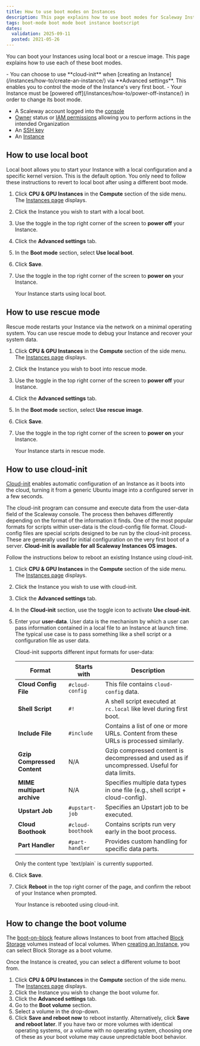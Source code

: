 ```yaml
---
title: How to use boot modes on Instances
description: This page explains how to use boot modes for Scaleway Instances.
tags: boot-mode boot mode boot instance bootscript
dates:
  validation: 2025-09-11
  posted: 2021-05-26
---
```



You can boot your Instances using local boot or a rescue image. This page explains how to use each of these boot modes.

<Message type="tip">
  - You can choose to use **cloud-init** when [creating an Instance](/instances/how-to/create-an-instance/) via **Advanced settings**. This enables you to control the mode of the Instance's very first boot.
  - Your Instance must be [powered off](/instances/how-to/power-off-instance/) in order to change its boot mode.
</Message>


<Requirements />

- A Scaleway account logged into the [console](https://console.scaleway.com)
- [Owner](/iam/concepts/#owner) status or [IAM permissions](/iam/concepts/#permission) allowing you to perform actions in the intended Organization
- An [SSH key](/organizations-and-projects/how-to/create-ssh-key/)
- An [Instance](/instances/how-to/create-an-instance/)

## How to use local boot

Local boot allows you to start your Instance with a local configuration and a specific kernel version. This is the default option. You only need to follow these instructions to revert to local boot after using a different boot mode.

1. Click **CPU & GPU Instances** in the **Compute** section of the side menu. The [Instances page](https://console.scaleway.com/instance/servers) displays.
2. Click the Instance you wish to start with a local boot.
3. Use the toggle <Icon name="toggle" /> in the top right corner of the screen to **power off** your Instance.
4. Click the **Advanced settings** tab.
5. In the **Boot mode** section, select **Use local boot**.
6. Click **Save**.
7. Use the toggle <Icon name="toggle" /> in the top right corner of the screen to **power on** your Instance.

    Your Instance starts using local boot.

## How to use rescue mode

Rescue mode restarts your Instance via the network on a minimal operating system. You can use rescue mode to debug your Instance and recover your system data.

1. Click **CPU & GPU Instances** in the **Compute** section of the side menu. The [Instances page](https://console.scaleway.com/instance/servers) displays.
2. Click the Instance you wish to boot into rescue mode.
3. Use the toggle <Icon name="toggle" /> in the top right corner of the screen to **power off** your Instance.
4. Click the **Advanced settings** tab.
5. In the **Boot mode** section, select **Use rescue image**.
6. Click **Save**.
7. Use the toggle <Icon name="toggle" /> in the top right corner of the screen to **power on** your Instance.

    Your Instance starts in rescue mode.

## How to use cloud-init

[Cloud-init](/instances/concepts/#cloud-init) enables automatic configuration of an Instance as it boots into the cloud, turning it from a generic Ubuntu image into a configured server in a few seconds.

The cloud-init program can consume and execute data from the user-data field of the Scaleway console. The process then behaves differently depending on the format of the information it finds. One of the most popular formats for scripts within user-data is the cloud-config file format. Cloud-config files are special scripts designed to be run by the cloud-init process.
These are generally used for initial configuration on the very first boot of a server. **Cloud-init is available for all Scaleway Instances OS images.**

Follow the instructions below to reboot an existing Instance using cloud-init.

1. Click **CPU & GPU Instances** in the **Compute** section of the side menu. The [Instances page](https://console.scaleway.com/instance/servers) displays.
2. Click the Instance you wish to use with cloud-init.
3. Click the **Advanced settings** tab.
4. In the **Cloud-init** section, use the toggle icon to activate **Use cloud-init**.
5. Enter your **user-data**. User data is the mechanism by which a user can pass information contained in a local file to an Instance at launch time. The typical use case is to pass something like a shell script or a configuration file as user data.

    Cloud-init supports different input formats for user-data:

    | Format                 | Starts with      | Description                                                                                  |
    |------------------------|------------------|----------------------------------------------------------------------------------------------|
    | **Cloud Config File**  | `#cloud-config` | This file contains `cloud-config` data.                                                     |
    | **Shell Script**       | `#!`            | A shell script executed at `rc.local` like level during first boot.                         |
    | **Include File**       | `#include`      | Contains a list of one or more URLs. Content from these URLs is processed similarly.         |
    | **Gzip Compressed Content** | N/A        | Gzip compressed content is decompressed and used as if uncompressed. Useful for data limits.|
    | **MIME multipart archive** | N/A         | Specifies multiple data types in one file (e.g., shell script + cloud-config).               |
    | **Upstart Job**        | `#upstart-job`  | Specifies an Upstart job to be executed.                                                    |
    | **Cloud Boothook**     | `#cloud-boothook` | Contains scripts run very early in the boot process.                                        |
    | **Part Handler**       | `#part-handler` | Provides custom handling for specific data parts.                                           |

    <Message type="note">
      Only the content type `text/plain` is currently supported.
    </Message>
6. Click **Save**.
7. Click **Reboot** in the top right corner of the page, and confirm the reboot of your Instance when prompted.

    Your Instance is rebooted using cloud-init.
## How to change the boot volume

The [boot-on-block](/instances/concepts/#boot-on-block) feature allows Instances to boot from attached [Block Storage](/instances/concepts/#block-volumes) volumes instead of local volumes. When [creating an Instance](/instances/how-to/create-an-instance/), you can select Block Storage as a boot volume.

Once the Instance is created, you can select a different volume to boot from.

1. Click **CPU & GPU Instances** in the **Compute** section of the side menu. The [Instances page](https://console.scaleway.com/instance/servers) displays.
2. Click the Instance you wish to change the boot volume for.
3. Click the **Advanced settings** tab.
4. Go to the **Boot volume** section.
5. Select a volume in the drop-down.
6. Click **Save and reboot now** to reboot instantly. Alternatively, click **Save and reboot later**.
    <Message type="important">
      If you have two or more volumes with identical operating systems, or a volume with no operating system, choosing one of these as your boot volume may cause unpredictable boot behavior.
    </Message>


